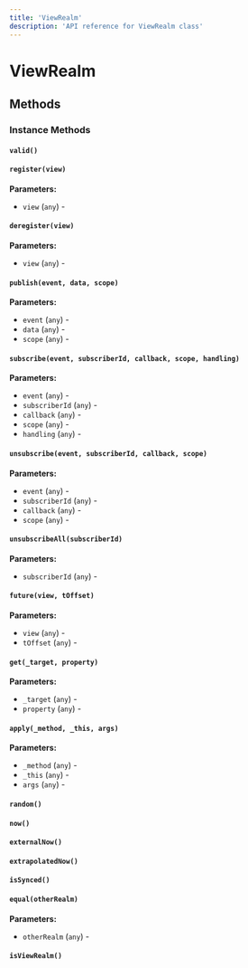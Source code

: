```yaml
---
title: 'ViewRealm'
description: 'API reference for ViewRealm class'
---
```


# ViewRealm

## Methods

### Instance Methods

#### `valid()`

#### `register(view)`

**Parameters:**

- `view` (`any`) - 

#### `deregister(view)`

**Parameters:**

- `view` (`any`) - 

#### `publish(event, data, scope)`

**Parameters:**

- `event` (`any`) - 
- `data` (`any`) - 
- `scope` (`any`) - 

#### `subscribe(event, subscriberId, callback, scope, handling)`

**Parameters:**

- `event` (`any`) - 
- `subscriberId` (`any`) - 
- `callback` (`any`) - 
- `scope` (`any`) - 
- `handling` (`any`) - 

#### `unsubscribe(event, subscriberId, callback, scope)`

**Parameters:**

- `event` (`any`) - 
- `subscriberId` (`any`) - 
- `callback` (`any`) - 
- `scope` (`any`) - 

#### `unsubscribeAll(subscriberId)`

**Parameters:**

- `subscriberId` (`any`) - 

#### `future(view, tOffset)`

**Parameters:**

- `view` (`any`) - 
- `tOffset` (`any`) - 

#### `get(_target, property)`

**Parameters:**

- `_target` (`any`) - 
- `property` (`any`) - 

#### `apply(_method, _this, args)`

**Parameters:**

- `_method` (`any`) - 
- `_this` (`any`) - 
- `args` (`any`) - 

#### `random()`

#### `now()`

#### `externalNow()`

#### `extrapolatedNow()`

#### `isSynced()`

#### `equal(otherRealm)`

**Parameters:**

- `otherRealm` (`any`) - 

#### `isViewRealm()`
